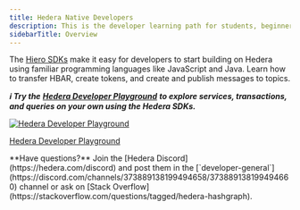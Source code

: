 ---
title: Hedera Native Developers
description: This is the developer learning path for students, beginners, and developers new to web3 and Hedera.
sidebarTitle: Overview
---

The [Hiero SDKs](/hedera/sdks-and-apis/sdks) make it easy for developers to start building on Hedera using familiar programming languages like JavaScript and Java. Learn how to transfer HBAR, create tokens, and create and publish messages to topics.

**_ℹ️ Try the_** [**_Hedera Developer Playground_**](https://portal.hedera.com/playground) **_to explore services, transactions, and queries on your own using the Hedera SDKs._**

<div className="flex flex-col justify-center items-center w-full mt-4 mb-8 not-prose">
  <a
    href="https://portal.hedera.com/playground"
    target="_blank"
    rel="noopener noreferrer"
    className="no-underline text-center cursor-pointer group"
  >
    <img
      src="/images/getting-started-hedera-native-developers/playground-screenshot.png"
      alt="Hedera Developer Playground"
      className="mx-auto rounded-lg shadow-sm max-w-[1000px] w-full h-auto mb-[5px]"
      noZoom
    />
    <p className="text-gray-1000 dark:text-gray-500 text-sm font-semibold mt-[6px] mb-0 text-center underline decoration-[#8853FF] decoration-1 underline-offset-[6px] transition-colors duration-200 group-hover:text-[#8853FF]">
      Hedera Developer Playground
    </p>
  </a>
</div>

<Info>
  **Have questions?** Join the [Hedera Discord](https://hedera.com/discord) and
  post them in the
  [`developer-general`](https://discord.com/channels/373889138199494658/373889138199494660)
  channel or ask on [Stack
  Overflow](https://stackoverflow.com/questions/tagged/hedera-hashgraph).
</Info>
